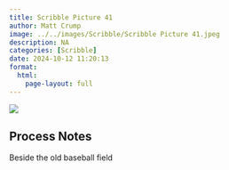 ```yaml
---
title: Scribble Picture 41
author: Matt Crump
image: ../../images/Scribble/Scribble Picture 41.jpeg
description: NA
categories: [Scribble]
date: 2024-10-12 11:20:13
format:
  html:
    page-layout: full
---
```


![](../../images/Scribble/Scribble Picture 41.jpeg)

## Process Notes

Beside the old baseball field
